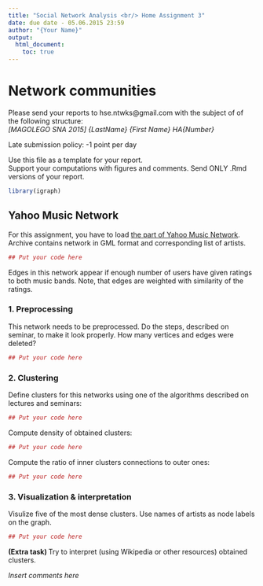 ```yaml
---
title: "Social Network Analysis <br/> Home Assignment 3"
date: due date - 05.06.2015 23:59
author: "{Your Name}"
output:
  html_document:
    toc: true 
---
```

# Network communities
Please send your reports to hse.ntwks@gmail.com with the subject of of the following structure:<br/>
*[MAGOLEGO SNA 2015] {LastName} {First Name} HA{Number}*

Late submission policy: -1 point per day

Use this file as a template for your report.\
Support your computations with figures and comments. Send ONLY .Rmd versions of your report.

```r
library(igraph)
```


## Yahoo Music Network

For this assignment, you have to load [the part of Yahoo Music Network](https://drive.google.com/file/d/0Bwd5a7NScgMtNElfOFdSbE1UYnM/view?usp=sharing). Archive contains network in GML format and corresponding list of artists.

```r
## Put your code here

```

Edges in this network appear if enough number of users have given ratings to both music bands. Note, that edges are weighted with similarity of the ratings.


### 1. Preprocessing

This network needs to be preprocessed. Do the steps, described on seminar, to make it look properly. How many vertices and edges were deleted?

```r
## Put your code here

```

### 2. Clustering

Define clusters for this networks using one of the algorithms described on lectures and seminars:
```r
## Put your code here

```

Compute density of obtained clusters:
```r
## Put your code here

```

Compute the ratio of inner clusters connections to outer ones:
```r
## Put your code here

```


### 3. Visualization & interpretation

Visulize five of the most dense clusters. Use names of artists as node labels on the graph.
```r
## Put your code here

```

<b> (Extra task) </b>Try to interpret (using Wikipedia or other resources) obtained clusters.

*Insert comments here*
